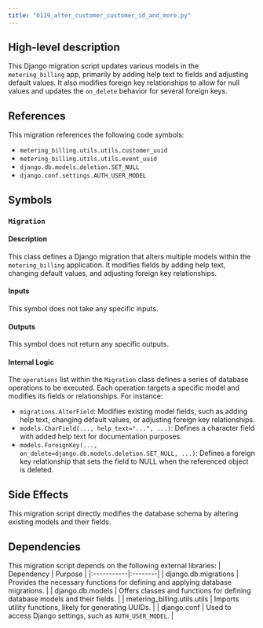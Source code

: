 ```yaml
---
title: "0119_alter_customer_customer_id_and_more.py"
---
```


## High-level description
This Django migration script updates various models in the `metering_billing` app, primarily by adding help text to fields and adjusting default values. It also modifies foreign key relationships to allow for null values and updates the `on_delete` behavior for several foreign keys.

## References
This migration references the following code symbols:
- `metering_billing.utils.utils.customer_uuid`
- `metering_billing.utils.utils.event_uuid`
- `django.db.models.deletion.SET_NULL`
- `django.conf.settings.AUTH_USER_MODEL`

## Symbols
### `Migration`
#### Description
This class defines a Django migration that alters multiple models within the `metering_billing` application. It modifies fields by adding help text, changing default values, and adjusting foreign key relationships.

#### Inputs
This symbol does not take any specific inputs.

#### Outputs
This symbol does not return any specific outputs.

#### Internal Logic
The `operations` list within the `Migration` class defines a series of database operations to be executed. Each operation targets a specific model and modifies its fields or relationships. For instance:
- `migrations.AlterField`: Modifies existing model fields, such as adding help text, changing default values, or adjusting foreign key relationships.
- `models.CharField(..., help_text="...", ...)`: Defines a character field with added help text for documentation purposes.
- `models.ForeignKey(..., on_delete=django.db.models.deletion.SET_NULL, ...)`: Defines a foreign key relationship that sets the field to NULL when the referenced object is deleted.

## Side Effects
This migration script directly modifies the database schema by altering existing models and their fields.

## Dependencies
This migration script depends on the following external libraries:
| Dependency | Purpose |
|:-----------|:--------|
| django.db.migrations | Provides the necessary functions for defining and applying database migrations. |
| django.db.models | Offers classes and functions for defining database models and their fields. |
| metering_billing.utils.utils | Imports utility functions, likely for generating UUIDs. |
| django.conf | Used to access Django settings, such as `AUTH_USER_MODEL`. |
